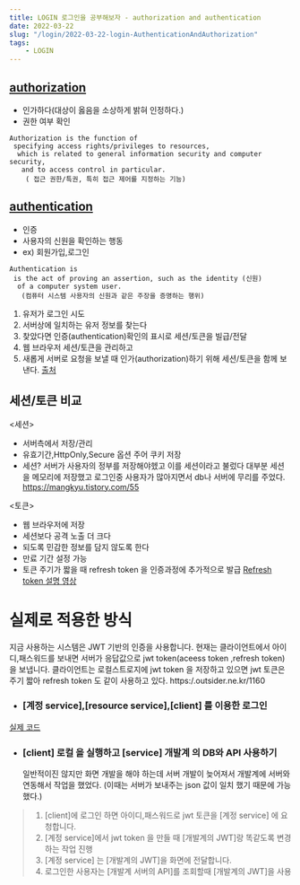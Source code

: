 ```yaml
---
title: LOGIN 로그인을 공부해보자 - authorization and authentication
date: 2022-03-22
slug: "/login/2022-03-22-login-AuthenticationAndAuthorization"
tags:
    - LOGIN
---
```


## [authorization](https://en.wikipedia.org/wiki/Authorization) 
* 인가하다(대상이 옳음을 소상하게 밝혀 인정하다.)
* 권한 여부 확인

```
Authorization is the function of
 specifying access rights/privileges to resources,
  which is related to general information security and computer security,
   and to access control in particular.
    ( 접근 권한/특권, 특히 접근 제어를 지정하는 기능)
```

## [authentication](https://en.wikipedia.org/wiki/Authentication) 
* 인증
* 사용자의 신원을 확인하는 행동
* ex) 회원가입,로그인
```
Authentication is 
 is the act of proving an assertion, such as the identity (신원)
  of a computer system user.
   (컴퓨터 시스템 사용자의 신원과 같은 주장을 증명하는 행위)
```

1. 유저가 로그인 시도
2. 서버상에 일치하는 유저 정보를 찾는다
3. 찾았다면 인증(authentication)확인의 표시로 세션/토큰을 빌급/전달 
4. 웹 브라우저 세션/토큰을 관리하고
5. 새롭게 서버로 요청을 보낼 때 인가(authorization)하기 위해 세션/토큰을 함께 보낸다.
[출처](https://fierycoding.tistory.com/69)
   
## 세션/토큰 비교

<세션>
* 서버측에서 저장/관리
* 유효기간,HttpOnly,Secure 옵션 주어 쿠키 저장
* 세션?
  서버가 사용자의 정부를 저장해야헸고 이를 세션이라고 불렀다
  대부분 세션을 메모리에 저장했고 로그인중 사용자가 많아지면서 db나 서버에 무리를 주었다.
  https://mangkyu.tistory.com/55

<토큰>
* 웹 브라우저에 저장
* 세션보다 공격 노출 더 크다
* 되도록 민감한 정보를 담지 않도록 한다
* 만료 기간 설정 가능 
* 토큰 주기가 짧을 때 refresh token 을 인증과정에 추가적으로 발급
  [Refresh token 설명 영상](https://opentutorials.org/course/3405/22010)

# 실제로 적용한 방식

지금 사용하는 시스템은 JWT 기반의 인증을 사용합니다.
현재는 클라이언트에서 아이디,패스워드를 보내면 서버가 응답값으로 jwt token(aceess token ,refresh token) 을 보냅니다.
클라이언트는 로컬스트로지에 jwt token 을 저장하고 있으면
jwt 토큰은 주기 짧아 refresh token 도 같이 사용하고 있다.
https:/.outsider.ne.kr/1160

* ### [계정 service],[resource service],[client] 를 이용한 로그인
[실제 코드](2022-02-15-login-jwtTokenCreate/)

* ### [client] 로컬 을 실행하고 [service] 개발계 의 DB와 API 사용하기
    일반적이진 않지만 화면 개발을 해야 하는데 서버 개발이 늦어져서 개발계에 서버와 연동해서 작업을 했었다.
    (이때는 서버가 보내주는 json 값이 일치 했기 때문에 가능했다.)

> 1. [client]에 로그인 하면 아이디,패스워드로 jwt 토큰을 [계정 service] 에 요청합니다.
> 2. [계정 service]에서 jwt token 을 만들 때 [개발계의 JWT]랑 똑같도록 변경하는 작업 진행
> 3. [계정 service] 는 [개발계의 JWT]을 화면에 전달합니다.
> 4. 로그인한 사용자는 [개발계 서버의 API]를 조회할때 [개발계의 JWT]을 사용



